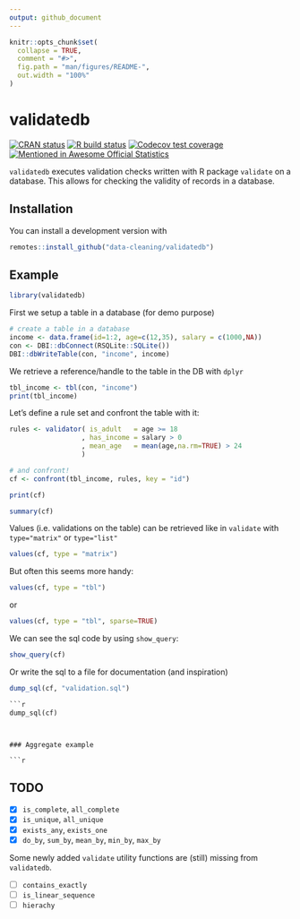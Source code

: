 ```yaml
---
output: github_document
---
```


<!-- README.md is generated from README.Rmd. Please edit that file -->

```r
knitr::opts_chunk$set(
  collapse = TRUE,
  comment = "#>",
  fig.path = "man/figures/README-",
  out.width = "100%"
)
```
 
# validatedb

<!-- badges: start -->
[![CRAN status](https://www.r-pkg.org/badges/version/validatedb)](https://CRAN.R-project.org/package=validatedb)
[![R build status](https://github.com/data-cleaning/validatedb/workflows/R-CMD-check/badge.svg)](https://github.com/data-cleaning/validatedb/actions)
[![Codecov test
coverage](https://codecov.io/gh/data-cleaning/validatedb/branch/master/graph/badge.svg)](https://codecov.io/gh/data-cleaning/validatedb?branch=master)
[![Mentioned in Awesome Official Statistics ](https://awesome.re/mentioned-badge.svg)](http://www.awesomeofficialstatistics.org)
<!-- badges: end -->

`validatedb` executes validation checks written with R package `validate` on a 
database. This allows for checking the validity of records in a database.

## Installation

You can install a development version with 

<!-- You can install the released version of validatedb from [CRAN](https://CRAN.R-project.org) with: -->

``` r
remotes::install_github("data-cleaning/validatedb")
```

## Example

```r
library(validatedb)
```

First we setup a table in a database (for demo purpose)
```r
# create a table in a database
income <- data.frame(id=1:2, age=c(12,35), salary = c(1000,NA))
con <- DBI::dbConnect(RSQLite::SQLite())
DBI::dbWriteTable(con, "income", income)
```

We retrieve a reference/handle to the table in the DB with `dplyr`

```r
tbl_income <- tbl(con, "income")
print(tbl_income)
```

Let's define a rule set and confront the table with it:
```r
rules <- validator( is_adult   = age >= 18
                  , has_income = salary > 0
                  , mean_age   = mean(age,na.rm=TRUE) > 24
                  )

# and confront!
cf <- confront(tbl_income, rules, key = "id")

print(cf)

summary(cf)
```

Values (i.e. validations on the table) can be retrieved like in `validate` with
`type="matrix"` or `type="list"`

```r
values(cf, type = "matrix")
```

But often this seems more handy:

```r
values(cf, type = "tbl")
```

or 

```r
values(cf, type = "tbl", sparse=TRUE)
```

We can see the sql code by using `show_query`:

```r
show_query(cf)
```

Or write the sql to a file for documentation (and inspiration)

```r
dump_sql(cf, "validation.sql")
```

```sql
```r
dump_sql(cf)
```
```


### Aggregate example

```r

```

## TODO


- [x] `is_complete`, `all_complete`
- [x] `is_unique`, `all_unique`
- [x] `exists_any`, `exists_one`
- [x] `do_by`, `sum_by`, `mean_by`, `min_by`, `max_by` 

Some newly added `validate` utility functions are (still) missing from `validatedb`.

- [ ] `contains_exactly`
- [ ] `is_linear_sequence`
- [ ] `hierachy`

